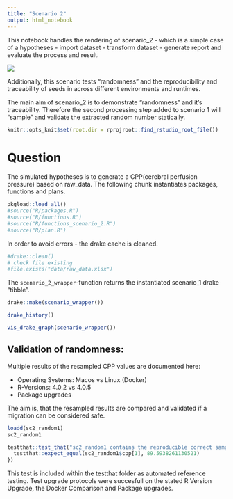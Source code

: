 ```yaml
---
title: "Scenario 2"
output: html_notebook
---
```


This notebook handles the rendering of scenario_2 - which is a simple case of a hypotheses - import dataset - transform dataset - generate report and evaluate the process and result.

![](../man/figures/scenario_2.png)

Additionally, this scenario tests "randomness" and the reproducibility and  traceability of seeds in across different environments and runtimes.

The main aim of scenario_2 is to demonstrate "randomness" and it's traceability. Therefore the second processing step added to scenario 1 will "sample" and validate the extracted random number statically.

```r
knitr::opts_knit$set(root.dir = rprojroot::find_rstudio_root_file())
```

# Question

The simulated hypotheses is to generate a CPP(cerebral perfusion pressure) based on raw_data. The following chunk instantiates packages, functions and plans.

```r
pkgload::load_all()
#source("R/packages.R")
#source("R/functions.R")
#source("R/functions_scenario_2.R")
#source("R/plan.R")
```

In order to avoid errors - the drake cache is cleaned.

```r
#drake::clean()
# check file existing
#file.exists("data/raw_data.xlsx")
```

The `scenario_2_wrapper`-function returns the instantiated scenario_1 drake "tibble".

```r
drake::make(scenario_wrapper())
```

```r
drake_history()
```

```r
vis_drake_graph(scenario_wrapper())
```

## Validation of randomness:

Multiple results of the resampled CPP values are documented here:

- Operating Systems: Macos vs Linux (Docker)
- R-Versions: 4.0.2 vs 4.0.5
- Package upgrades

The aim is, that the resampled results are compared and validated if a migration can be considered safe.

```r
loadd(sc2_random1)
sc2_random1
```

```r
testthat::test_that("sc2_random1 contains the reproducible correct sample", {
  testthat::expect_equal(sc2_random1$cpp[1], 89.5938261130521)
})
```

This test is included within the testthat folder as automated reference testing. Test upgrade protocols were succesfull on the stated R Version Upgrade, the Docker Comparison and Package upgrades.


